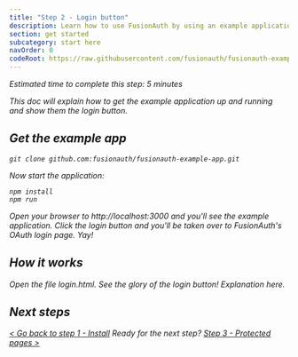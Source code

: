 ```yaml
---
title: "Step 2 - Login button"
description: Learn how to use FusionAuth by using an example application that has a login button defined.
section: get started
subcategory: start here
navOrder: 0
codeRoot: https://raw.githubusercontent.com/fusionauth/fusionauth-example-express-start-here/main
---
```


<div className="border border-green-700 px-3 rounded-md">
  <i className="fa-duotone fa-stopwatch fa-2x mr-2 text-green-700 align-middle"/> Estimated time to complete this step: 5 minutes
</div>

This doc will explain how to get the example application up and running and show them the login button.

## Get the example app

```shell
git clone github.com:fusionauth/fusionauth-example-app.git
```

Now start the application:

```shell
npm install
npm run
```

Open your browser to http://localhost:3000 and you'll see the example application. Click the login button and you'll be taken over to FusionAuth's OAuth login page. Yay!

## How it works

Open the file login.html. See the glory of the login button! Explanation here.

## Next steps

[\< Go back to step 1 - Install](step-1) <span className="inline-block mx-6 font-bold">Ready for the next step?</span> [ Step 3 - Protected pages \>](step-3)



